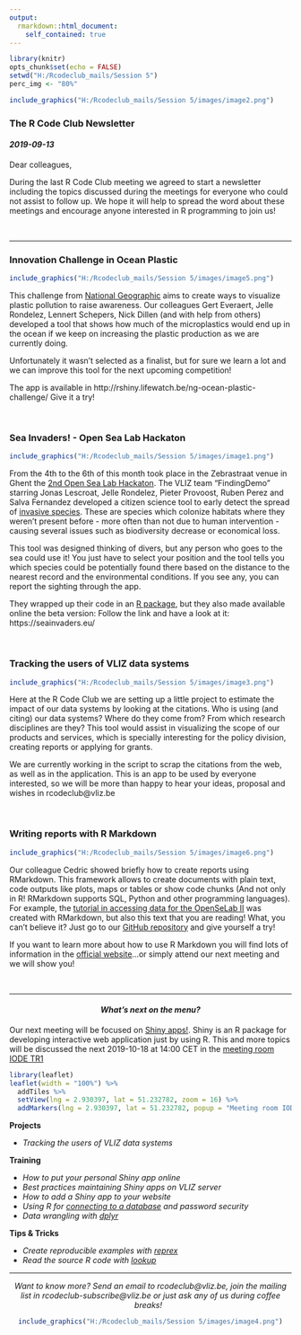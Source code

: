 ---
output:
  rmarkdown::html_document:
    self_contained: true
---

```{r setup, include=FALSE}
library(knitr)
opts_chunk$set(echo = FALSE)
setwd("H:/Rcodeclub_mails/Session 5")
perc_img <- "80%"
```


```{r, out.width = "100%", fig.align = "center"}
include_graphics("H:/Rcodeclub_mails/Session 5/images/image2.png")
```

### **The R Code Club Newsletter**

#### *2019-09-13*

Dear colleagues,

During the last R Code Club meeting we agreed to start a newsletter including the topics discussed during the meetings for everyone who could not assist to follow up. We hope it will help to spread the word about these meetings and encourage anyone interested in R programming to join us!

&nbsp;

***

### **Innovation Challenge in Ocean Plastic**

```{r, out.width = perc_img, fig.align = "center", eval=FALSE}
include_graphics("H:/Rcodeclub_mails/Session 5/images/image5.png")
```

This challenge from [National Geographic](https://www.nationalgeographic.org/funding-opportunities/innovation-challenges/plastic/dataviz/) aims to create ways to visualize plastic pollution to raise awareness. Our  colleagues Gert Everaert, Jelle Rondelez, Lennert Schepers, Nick Dillen (and with help from others) developed a tool that shows how much of the microplastics would end up in the ocean if we keep on increasing the plastic production as we are currently doing.

Unfortunately it wasn’t selected as a finalist, but for sure we learn a lot and we can improve this tool for the next upcoming competition!

The app is available in http://rshiny.lifewatch.be/ng-ocean-plastic-challenge/ Give it a try!

&nbsp;

### **Sea Invaders! - Open Sea Lab Hackaton**

```{r, out.width= "30%", out.extra = 'style = "float:right; padding:10px"'}
include_graphics("H:/Rcodeclub_mails/Session 5/images/image1.png")
```

From the 4th to the 6th of this month took place in the Zebrastraat venue in Ghent the [2nd Open Sea Lab Hackaton](http://www.opensealab.eu/). The VLIZ team “FindingDemo” starring Jonas Lescroat, Jelle Rondelez, Pieter Provoost, Ruben Perez and Salva Fernandez developed a citizen science tool to early detect the spread of [invasive species](https://en.wikipedia.org/wiki/Invasive_species). These are species which colonize habitats where they weren’t present before - more often than not due to human intervention - causing several issues such as biodiversity decrease or economical loss. 

This tool was designed thinking of divers, but any person who goes to the sea could use it! You just have to select your position and the tool tells you which species could be potentially found there based on the distance to the nearest record and the environmental conditions. If you see any, you can report the sighting through the app.

They wrapped up their code in an [R package](https://github.com/EMODnet/OSL2-FindingDemo), but they also made available online the beta version: Follow the link and have a look at it: https://seainvaders.eu/

&nbsp;


### **Tracking the users of VLIZ data systems**

```{r, out.width = perc_img, fig.align = "center", eval=FALSE}
include_graphics("H:/Rcodeclub_mails/Session 5/images/image3.png")
```

Here at the R Code Club we are setting up a little project to estimate the impact of our data systems by looking at the citations. Who is using (and citing) our data systems? Where do they come from? From which research disciplines are they? This tool would assist in visualizing the scope of our products and services, which is specially interesting for the policy division, creating reports or applying for grants.

We are currently working in the script to scrap the citations from the web, as well as in the application. This is an app to be used by everyone interested, so we will be more than happy to hear your ideas, proposal and wishes in rcodeclub@vliz.be

&nbsp;

### **Writing reports with R Markdown**

```{r, out.width = perc_img, fig.align = "center"}
include_graphics("H:/Rcodeclub_mails/Session 5/images/image6.png")
```

Our colleague Cedric showed briefly how to create reports using RMarkdown. This framework allows to create documents with plain text, code outputs like plots, maps or tables or show code chunks (And not only in R! RMarkdown supports SQL, Python and other programming languages). For example, the [tutorial in accessing data for the OpenSeLab II](http://www.opensealab.eu/data2019) was created with RMarkdown, but also this text that you are reading! What, you can't believe it? Just go to our [GitHub repository](https://github.com/vlizBE/R-Code-Club) and give yourself a try!

If you want to learn more about how to use R Markdown you will find lots of information in the [official website](https://rmarkdown.rstudio.com/lesson-1.html)…or simply attend our next meeting and we will show you!

&nbsp;

***
<center>
#### *What's next on the menu?*
</center>

Our next meeting will be focused on [Shiny apps!](https://shiny.rstudio.com). Shiny is an R package for developing interactive web application just by using R. This and more topics will be discussed the next 2019-10-18 at 14:00 CET in the [meeting room IODE TR1](https://goo.gl/maps/84nY6un5qGDyv3Mr9)

```{r map, out.width = '100%', out.height= 250}
library(leaflet)
leaflet(width = "100%") %>%
  addTiles %>%
  setView(lng = 2.930397, lat = 51.232782, zoom = 16) %>%
  addMarkers(lng = 2.930397, lat = 51.232782, popup = "Meeting room IODE TR1")
```

**Projects**
  
  * *Tracking the users of VLIZ data systems*
  
**Training**
  
  * *How to put your personal Shiny app online*
  * *Best practices maintaining Shiny apps on VLIZ server*
  * *How to add a Shiny app to your website*
  * *Using R for [connecting to a database](https://db.rstudio.com/) and password security*
  * *Data wrangling with [dplyr](https://dplyr.tidyverse.org/)*
  
**Tips & Tricks**

  * *Create reproducible examples with [reprex](https://reprex.tidyverse.org)*
  * *Read the source R code with [lookup](https://www.rdocumentation.org/packages/qdapTools/versions/1.3.3/topics/lookup)*


***

<center>
*Want to know more? Send an email to rcodeclub@vliz.be, join the mailing list in rcodeclub-subscribe@vliz.be or just ask any of us during coffee breaks!*
&nbsp;

```{r, out.width = perc_img, fig.align = "center",fig.cap = "Hands up everyone who wants to join the R Code Club!"}
include_graphics("H:/Rcodeclub_mails/Session 5/images/image4.png")
```
</center>
&nbsp;
&nbsp;
